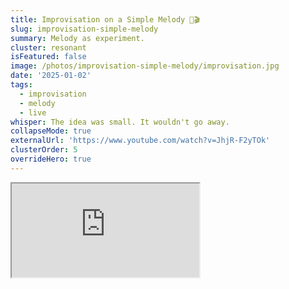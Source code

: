 ```yaml
---
title: Improvisation on a Simple Melody 🎵🎬
slug: improvisation-simple-melody
summary: Melody as experiment.
cluster: resonant
isFeatured: false
image: /photos/improvisation-simple-melody/improvisation.jpg
date: '2025-01-02'
tags:
  - improvisation
  - melody
  - live
whisper: The idea was small. It wouldn't go away.
collapseMode: true
externalUrl: 'https://www.youtube.com/watch?v=JhjR-F2yTOk'
clusterOrder: 5
overrideHero: true
---
```


<HeroTitleBlock title="Improvisation on a Simple Melody 🎵🎬" />

<div className="flex justify-center">
  <div className="w-full max-w-xl">
    <div className="w-full aspect-video rounded-xl shadow-lg overflow-hidden bg-black">
      <iframe
        src="https://www.youtube.com/embed/JhjR-F2yTOk"
        title="Improvisation on a Simple Melody"
        allow="accelerometer; autoplay; clipboard-write; encrypted-media; gyroscope; picture-in-picture"
        allowFullScreen
        className="w-full h-full"
      />
    </div>
  </div>
</div>

<ProjectOverview header={null}>
My improvisations usually orbit harmony, texture, and rhythm — not melody.  
Melody feels too exposed. Maddeningly simple, but also difficult.

This piece was a constraint: start with a simple motif. Don't run too far. Don't decorate too much. Just turn it slowly.

</ProjectOverview>
<FieldNote>
Even the piano needs to sing.
</FieldNote>

<CollapseMetadata>
  <ul>
    <li><strong>Date:</strong> 2025</li>
    <li><strong>Tools:</strong> Grand piano</li>
    <li><strong>Process:</strong> Live one-take improvisation on a self-imposed melodic constraint</li>
    <li><strong>Iterations:</strong> 1</li>
    <li><strong>Artifacts:</strong> An surprise 5-tuplet B section</li>
  </ul>
</CollapseMetadata>

<CallToAction email="aaron.demby.jones@gmail.com" />

